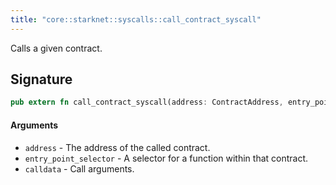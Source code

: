 ```yaml
---
title: "core::starknet::syscalls::call_contract_syscall"
---
```


Calls a given contract.

## Signature

```rust
pub extern fn call_contract_syscall(address: ContractAddress, entry_point_selector: felt252, calldata: Span) -> Result, Array> implicits(GasBuiltin, System) nopanic;
```




#### Arguments

- `address` - The address of the called contract.
- `entry_point_selector` - A selector for a function within that contract.
- `calldata` - Call arguments.

